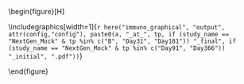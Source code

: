 \begin{figure}[H]
\center

\includegraphics[width=1\textwidth]{`r here("immuno_graphical", "output", attr(config,"config"), paste0(a, "_at_", tp, if (study_name == "NextGen_Mock" & tp %in% c("B", "Day31", "Day181")) "_final", if (study_name == "NextGen_Mock" & tp %in% c("Day91", "Day366")) "_initial", ".pdf"))`}

\caption{`r paste0("Distribution of ", gsub("_", " ", a), " at ", tpLabel, immuno_postfix_label)`}

\end{figure}

\hphantom{Random text to appease the latex god}
